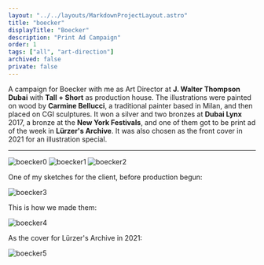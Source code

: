 ```yaml
---
layout: "../../layouts/MarkdownProjectLayout.astro"
title: "boecker"
displayTitle: "Boecker"
description: "Print Ad Campaign"
order: 1
tags: ["all", "art-direction"]
archived: false
private: false
---
```


A campaign for Boecker with me as Art Director at **J. Walter Thompson Dubai**
with **Tall + Short** as production house.
The illustrations were painted on wood by **Carmine Bellucci**,
a traditional painter based in Milan,
and then placed on CGI sculptures.
It won a silver and two bronzes at **Dubai Lynx** 2017,
a bronze at the **New York Festivals**,
and one of them got to be print ad of the week in **Lürzer's Archive**.
It was also chosen as the front cover in 2021 for an illustration special.

---


<section>
  <Image src={boecker0} alt="boecker0" className="lg:w-3/4" />
  <Image src={boecker1} alt="boecker1" className="lg:w-3/4" />
  <Image src={boecker2} alt="boecker2" className="lg:w-3/4" />
</section>
<section>
  <p>One of my sketches for the client, before production begun:</p>
  <Image src={boecker3} alt="boecker3" />
</section>
<section>
  <p>This is how we made them:</p>
  <Image src={boecker4} alt="boecker4" />
</section>
<section>
  <p>As the cover for Lürzer's Archive in 2021:</p>
  <Image src={boecker5} alt="boecker5" />
</section>
